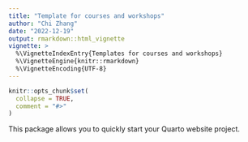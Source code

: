 ```yaml
---
title: "Template for courses and workshops"
author: "Chi Zhang"
date: "2022-12-19"
output: rmarkdown::html_vignette
vignette: >
  %\VignetteIndexEntry{Templates for courses and workshops}
  %\VignetteEngine{knitr::rmarkdown}
  %\VignetteEncoding{UTF-8}
---
```


```r
knitr::opts_chunk$set(
  collapse = TRUE,
  comment = "#>"
)
```


This package allows you to quickly start your Quarto website project. 


